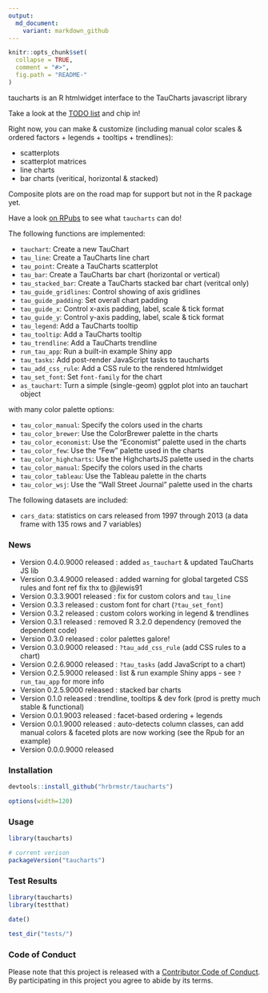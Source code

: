 ```yaml
---
output:
  md_document:
    variant: markdown_github
---
```


<!-- README.md is generated from README.Rmd. Please edit that file -->

```r
knitr::opts_chunk$set(
  collapse = TRUE,
  comment = "#>",
  fig.path = "README-"
)
```

taucharts is an R htmlwidget interface to the TauCharts javascript library

Take a look at the [TODO list](https://github.com/hrbrmstr/taucharts/issues/1) and chip in!

Right now, you can make & customize (including manual color scales & ordered factors + legends + tooltips + trendlines):

- scatterplots
- scatterplot matrices
- line charts
- bar charts (veritical, horizontal & stacked)

Composite plots are on the road map for support but not in the R package yet.

Have a look [on RPubs](http://rpubs.com/hrbrmstr/taucharts) to see what `taucharts` can do!

The following functions are implemented:

- `tauchart`:  Create a new TauChart
- `tau_line`:  Create a TauCharts line chart
- `tau_point`:  Create a TauCharts scatterplot
- `tau_bar`:  Create a TauCharts bar chart (horizontal or vertical)
- `tau_stacked_bar`: Create a TauCharts stacked bar chart (veritcal only)
- `tau_guide_gridlines`:  Control showing of axis gridlines
- `tau_guide_padding`:  Set overall chart padding
- `tau_guide_x`:  Control x-axis padding, label, scale & tick format
- `tau_guide_y`:  Control y-axis padding, label, scale & tick format
- `tau_legend`:  Add a TauCharts tooltip
- `tau_tooltip`:  Add a TauCharts tooltip
- `tau_trendline`:  Add a TauCharts trendline
- `run_tau_app`:  Run a built-in example Shiny app
- `tau_tasks`:  Add post-render JavaScript tasks to taucharts
- `tau_add_css_rule`: Add a CSS rule to the rendered htmlwidget
- `tau_set_font`: Set `font-family` for the chart
- `as_tauchart`:  Turn a simple (single-geom) ggplot plot into an tauchart object

with many color palette options:

- `tau_color_manual`:  Specify the colors used in the charts
- `tau_color_brewer`:  Use the ColorBrewer palette in the charts
- `tau_color_economist`:  Use the "Economist" palette used in the charts
- `tau_color_few`:  Use the "Few" palette used in the charts
- `tau_color_highcharts`:  Use the HighchartsJS palette used in the charts
- `tau_color_manual`:  Specify the colors used in the charts
- `tau_color_tableau`:  Use the Tableau palette in the charts
- `tau_color_wsj`:  Use the "Wall Street Journal" palette used in the charts

The following datasets are included:

- `cars_data`:  statistics on cars released from 1997 through 2013 (a data frame with 135 rows and 7 variables)

### News

- Version 0.4.0.9000 released : added `as_tauchart` & updated TauCharts JS lib
- Version 0.3.4.9000 released : added warning for global targeted CSS rules and font ref fix thx to @jlewis91 
- Version 0.3.3.9001 released : fix for custom colors and `tau_line`
- Version 0.3.3 released : custom font for chart (`?tau_set_font`)
- Version 0.3.2 released : custom colors working in legend & trendlines
- Version 0.3.1 released : removed R 3.2.0 dependency (removed the dependent code)
- Version 0.3.0 released : color palettes galore!
- Version 0.3.0.9000 released : `?tau_add_css_rule` (add CSS rules to a chart)
- Version 0.2.6.9000 released : `?tau_tasks` (add JavaScript to a chart)
- Version 0.2.5.9000 released : list & run example Shiny apps - see `?run_tau_app` for more info
- Version 0.2.5.9000 released : stacked bar charts
- Version 0.1.0 released : trendline, tooltips & dev fork (prod is pretty much stable & functional)
- Version 0.0.1.9003 released : facet-based ordering + legends
- Version 0.0.1.9000 released : auto-detects column classes, can add manual colors & faceted plots are now working (see the Rpub for an example)
- Version 0.0.0.9000 released

### Installation

```r
devtools::install_github("hrbrmstr/taucharts")
```

```r
options(width=120)
```

### Usage

```r
library(taucharts)

# current verison
packageVersion("taucharts")

```

### Test Results

```r
library(taucharts)
library(testthat)

date()

test_dir("tests/")
```

### Code of Conduct

Please note that this project is released with a [Contributor Code of Conduct](CONDUCT.md). 
By participating in this project you agree to abide by its terms.
